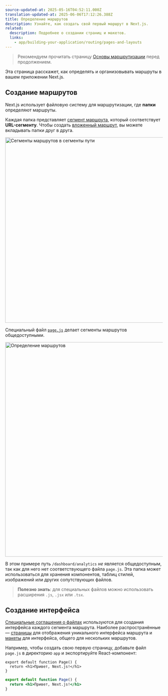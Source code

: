```yaml
---
source-updated-at: 2025-05-16T04:52:11.000Z
translation-updated-at: 2025-06-06T17:12:26.388Z
title: Определение маршрутов
description: Узнайте, как создать свой первый маршрут в Next.js.
related:
  description: Подробнее о создании страниц и макетов.
  links:
    - app/building-your-application/routing/pages-and-layouts
---
```


> Рекомендуем прочитать страницу [Основы маршрутизации](/docs/app/building-your-application/routing) перед продолжением.

Эта страница расскажет, как определять и организовывать маршруты в вашем приложении Next.js.

## Создание маршрутов

Next.js использует файловую систему для маршрутизации, где **папки** определяют маршруты.

Каждая папка представляет [сегмент маршрута](/docs/app/building-your-application/routing#route-segments), который соответствует **URL-сегменту**. Чтобы создать [вложенный маршрут](/docs/app/building-your-application/routing#nested-routes), вы можете вкладывать папки друг в друга.

<Image
  alt="Сегменты маршрутов в сегменты пути"
  srcLight="/docs/light/route-segments-to-path-segments.png"
  srcDark="/docs/dark/route-segments-to-path-segments.png"
  width="1600"
  height="594"
/>

Специальный файл [`page.js`](/docs/app/building-your-application/routing/pages-and-layouts#pages) делает сегменты маршрутов общедоступными.

<Image
  alt="Определение маршрутов"
  srcLight="/docs/light/defining-routes.png"
  srcDark="/docs/dark/defining-routes.png"
  width="1600"
  height="687"
/>

В этом примере путь `/dashboard/analytics` _не_ является общедоступным, так как для него нет соответствующего файла `page.js`. Эта папка может использоваться для хранения компонентов, таблиц стилей, изображений или других сопутствующих файлов.

> **Полезно знать**: для специальных файлов можно использовать расширения `.js`, `.jsx` или `.tsx`.

## Создание интерфейса

[Специальные соглашения о файлах](/docs/app/building-your-application/routing#file-conventions) используются для создания интерфейса каждого сегмента маршрута. Наиболее распространённые — [страницы](/docs/app/building-your-application/routing/pages-and-layouts#pages) для отображения уникального интерфейса маршрута и [макеты](/docs/app/building-your-application/routing/pages-and-layouts#layouts) для интерфейса, общего для нескольких маршрутов.

Например, чтобы создать свою первую страницу, добавьте файл `page.js` в директорию `app` и экспортируйте React-компонент:

```tsx filename="app/page.tsx" switcher
export default function Page() {
  return <h1>Привет, Next.js!</h1>
}
```

```jsx filename="app/page.js" switcher
export default function Page() {
  return <h1>Привет, Next.js!</h1>
}
```